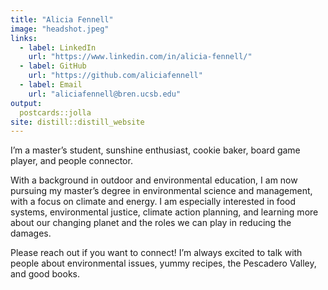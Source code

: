 ```yaml
---
title: "Alicia Fennell"
image: "headshot.jpeg"
links:
  - label: LinkedIn
    url: "https://www.linkedin.com/in/alicia-fennell/"
  - label: GitHub
    url: "https://github.com/aliciafennell"
  - label: Email
    url: "aliciafennell@bren.ucsb.edu"
output:
  postcards::jolla
site: distill::distill_website
---
```

 
I'm a master's student, sunshine enthusiast, cookie baker, board game player, and people connector. 

With a background in outdoor and environmental education, I am now pursuing my master's degree in environmental science and management, with a focus on climate and energy. I am especially interested in food systems, environmental justice, climate action planning, and learning more about our changing planet and the roles we can play in reducing the damages. 

Please reach out if you want to connect! I'm always excited to talk with people about environmental issues, yummy recipes, the Pescadero Valley, and good books. 
